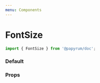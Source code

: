 ```yaml
---
menu: Components
---
```



# FontSize

```jsx
import { FontSize } from '@papyrum/doc';
```

### Default

<Playground>
  <FontSize
    fontFamily="Nunito Sans"
    fonts={['34px', '24px', '14px']}
  />
</Playground>

### Props

<Props of={FontSize} />